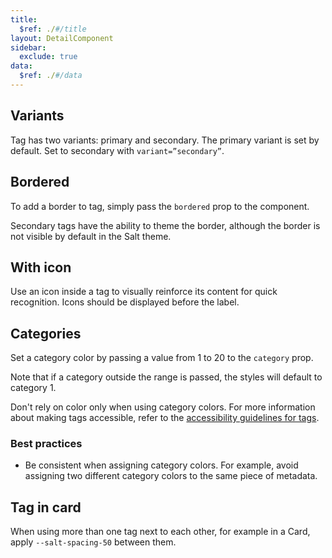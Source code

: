 ```yaml
---
title:
  $ref: ./#/title
layout: DetailComponent
sidebar:
  exclude: true
data:
  $ref: ./#/data
---
```


## Variants

Tag has two variants: primary and secondary. The primary variant is set by default. Set to secondary with `variant=”secondary”`.

<LivePreview componentName="tag" exampleName="Variants" />

## Bordered

To add a border to tag, simply pass the `bordered` prop to the component.

Secondary tags have the ability to theme the border, although the border is not visible by default in the Salt theme.

<LivePreview componentName="tag" exampleName="Bordered" />

## With icon

Use an icon inside a tag to visually reinforce its content for quick recognition. Icons should be displayed before the label.

<LivePreview componentName="tag" exampleName="WithIcon" />

## Categories

Set a category color by passing a value from 1 to 20 to the `category` prop.

Note that if a category outside the range is passed, the styles will default to category 1.

Don't rely on color only when using category colors. For more information about making tags accessible, refer to the [accessibility guidelines for tags](https://www.saltdesignsystem.com/salt/components/tag/accessibility).

### Best practices

- Be consistent when assigning category colors. For example, avoid assigning two different category colors to the same piece of metadata.

<LivePreview componentName="tag" exampleName="Categories" />

## Tag in card

When using more than one tag next to each other, for example in a Card, apply `--salt-spacing-50` between them.

<LivePreview componentName="tag" exampleName="TagInCard" />
